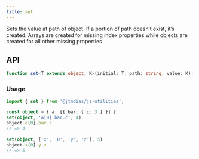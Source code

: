 ```yaml
---
title: set
---
```

Sets the value at path of object.
If a portion of path doesn’t exist, it’s created.
Arrays are created for missing index properties while objects are created for all other missing properties

## API

```typescript
function set<T extends object, K>(initial: T, path: string, value: K): T;
```

### Usage

```typescript
import { set } from '@jtmdias/js-utilities';

const object = { a: [{ bar: { c: 3 } }] }
set(object, 'a[0].bar.c', 4)
object.a[0].bar.c
// => 4

set(object, ['x', '0', 'y', 'z'], 5)
object.x[0].y.z
// => 5
```

